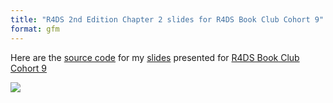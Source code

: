 ```yaml
---
title: "R4DS 2nd Edition Chapter 2 slides for R4DS Book Club Cohort 9"
format: gfm
---
```


Here are the [source code](https://github.com/JauntyJJS/r4ds-bookclub-cohort9-chapter02) for my [slides](https://jauntyjjs.github.io/r4ds-bookclub-cohort9-chapter02) presented for [R4DS Book Club Cohort 9](https://www.youtube.com/playlist?list=PL3x6DOfs2NGjVMs1NtbWu4s_ZgGhGKnrN)

![](share-card.png)
